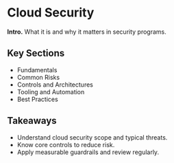 # Cloud Security

**Intro.** What it is and why it matters in security programs.

## Key Sections
- Fundamentals
- Common Risks
- Controls and Architectures
- Tooling and Automation
- Best Practices

## Takeaways
- Understand cloud security scope and typical threats.
- Know core controls to reduce risk.
- Apply measurable guardrails and review regularly.

